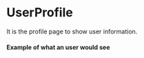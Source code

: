 

<Meta
  title='Components|Organisms/UserProfile'
  component={UserProfile}
/>

# UserProfile

It is the profile page to show user information.

#### Example of what an user would see

<Preview>
  <Story name='is Administrator who view info' decorators={[StoryRouter()]}>
    <UserProfile />
  </Story>
</Preview>


